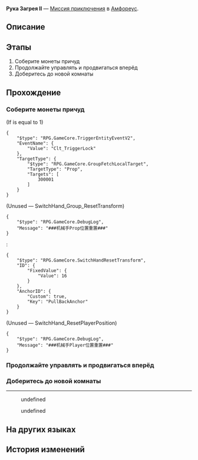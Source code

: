 {{Дополнить|Диалоги.}}
{{Миссия Инфобокс
|id              = 8030104
|Название        = 
|Изображение     = Миссия Освоения Рука Загрея II.png
|Тип             = Миссия приключения
|События         = 
|Глава           = 
|Условия         = 
|Персонажи       = Дамионис; Первопроходец
|СтартЛокация    = Рука Загрея II
|Мир             = Амфореус
|Локации         = Рука Загрея II
|Предыдущая      = 
|Следующая       = 
|Награды         = 
}}
'''Рука Загрея II''' — [[Миссия приключения]] в [[Амфореус]].

==Описание==
{{Описание|<!--официальное описание из Перекрёстка судеб-->}}

==Этапы==
# Соберите монеты причуд
# Продолжайте управлять и продвигаться вперёд
# Доберитесь до новой комнаты

==Прохождение==
{{Дополнить}}

===Соберите монеты причуд===
{{Описание миссии|локация=Рука Загрея II|Все комнаты гипогея надёжно запечатаны. Эта находится под защитой руки Загрея. Продолжить путь можно, лишь завершив испытание.}}
{{Диалог Начало}}
;(If {{F|undefined}} is equal to 1)
<pre>{
	"$type": "RPG.GameCore.TriggerEntityEventV2",
	"EventName": {
		"Value": "Clt_TriggerLock"
	},
	"TargetType": {
		"$type": "RPG.GameCore.GroupFetchLocalTarget",
		"TargetType": "Prop",
		"Targets": [
			300001
		]
	}
}</pre>
;(Unused &mdash; SwitchHand_Group_ResetTransform)
<pre>{
	"$type": "RPG.GameCore.DebugLog",
	"Message": "###机械手Prop位置重置###"
}</pre>
:<pre>{
	"$type": "RPG.GameCore.SwitchHandResetTransform",
	"ID": {
		"FixedValue": {
			"Value": 16
		}
	},
	"AnchorID": {
		"Custom": true,
		"Key": "PullBackAnchor"
	}
}</pre>
::<!--0.2-second delay-->

;(Unused &mdash; SwitchHand_ResetPlayerPosition)
<pre>{
	"$type": "RPG.GameCore.DebugLog",
	"Message": "###机械手Player位置重置###"
}</pre>
::<!--0.2-second delay-->

{{Диалог Конец}}

===Продолжайте управлять и продвигаться вперёд===
{{Диалог Начало}}

{{Диалог Конец}}

===Доберитесь до новой комнаты===
{{Описание миссии|локация=Рука Загрея II|Вы идёте всё дальше и дальше и попадаете в пустую комнату.}}
{{Диалог Начало}}
----
<!--Unknown TalkSentence: 830110701-->
<!--Unknown TalkSentence: 830110702-->
:{{Диалог|Стрелка}} undefined
:<!--Unknown TalkSentence: 830110704-->
:<!--Unknown TalkSentence: 830110705-->
:<!--Unknown TalkSentence: 830110706-->
:<!--Unknown TalkSentence: 830110707-->
:<!--Unknown TalkSentence: 830110708-->
::{{tx}}
:{{Диалог|Стрелка}} undefined
:<!--Unknown TalkSentence: 830110707-->
:<!--Unknown TalkSentence: 830110708-->
::{{tx}}
<!--Unknown TalkSentence: 830110707-->
<!--Unknown TalkSentence: 830110708-->
:{{tx}}
{{Диалог Конец}}

==На других языках==
{{На других языках
|en   = Hand of Zagreus: Room II
|zhs  = 扎格列斯之手-房间Ⅱ
|zht  = 扎格列斯之手-房間Ⅱ
|ja   = ザグレウスの手：部屋II
|ko   = 자그레우스의 손-방Ⅱ
|es   = Mano de Zagreus: sala II
|fr   = Salle II de la Main de Zagreus
|ru   = Рука Загрея II
|th   = หัตถ์ Zagreus: ห้อง II
|vi   = Tay Của Zagreus: Phòng II
|de   = Hand des Zagreus: Raum II
|id   = Tangan Zagreus: Ruangan II
|pt   = A Mão de Zagreus: Sala II
}}

==История изменений==
{{История изменений|3.0}}
